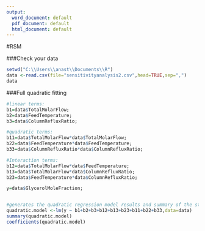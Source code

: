---
output:
  word_document: default
  pdf_document: default
  html_document: default
---

#RSM


###Check your data
```{r, echo = TRUE}
setwd("C:\\Users\\anast\\Documents\\R")
data <-read.csv(file="sensitivityanalysis2.csv",head=TRUE,sep=",")
data
```

###Full quadratic fitting
```{r, echo = TRUE}
#linear terms:
b1=data$TotalMolarFlow; 
b2=data$FeedTemperature;
b3=data$ColumnRefluxRatio;

#quadratic terms:
b11=data$TotalMolarFlow*data$TotalMolarFlow;
b22=data$FeedTemperature*data$FeedTemperature;
b33=data$ColumnRefluxRatio*data$ColumnRefluxRatio;

#Interaction terms:
b12=data$TotalMolarFlow*data$FeedTemperature;
b13=data$TotalMolarFlow*data$ColumnRefluxRatio;
b23=data$FeedTemperature*data$ColumnRefluxRatio;

y=data$GlycerolMoleFraction;


#generates the quadratic regression model results and summary of the statistical analysis
quadratic.model <-lm(y ~ b1+b2+b3+b12+b13+b23+b11+b22+b33,data=data)
summary(quadratic.model)
coefficients(quadratic.model)
```
